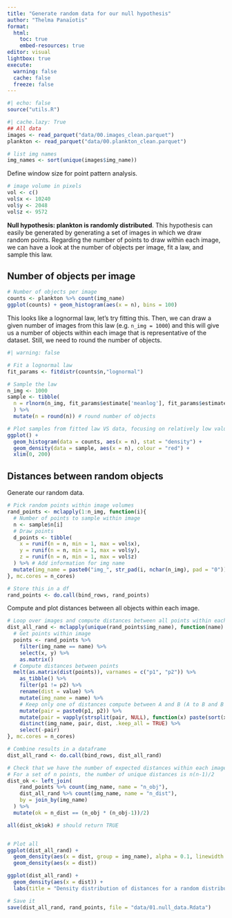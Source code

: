 ```yaml
---
title: "Generate random data for our null hypothesis"
author: "Thelma Panaïotis"
format: 
  html:
    toc: true
    embed-resources: true
editor: visual
lightbox: true
execute:
  warning: false
  cache: false
  freeze: false
---
```


```r
#| echo: false
source("utils.R")
```

```r
#| cache.lazy: True
## All data
images <- read_parquet("data/00.images_clean.parquet")
plankton <- read_parquet("data/00.plankton_clean.parquet")

# list img names
img_names <- sort(unique(images$img_name))
```

Define window size for point pattern analysis.

```r
# image volume in pixels
vol <- c()
vol$x <- 10240
vol$y <- 2048
vol$z <- 9572
```

**Null hypothesis: plankton is randomly distributed**. This hypothesis can easily be generated by generating a set of images in which we draw random points. Regarding the number of points to draw within each image, we can have a look at the number of objects per image, fit a law, and sample this law.

## Number of objects per image

```r
# Number of objects per image
counts <- plankton %>% count(img_name)
ggplot(counts) + geom_histogram(aes(x = n), bins = 100)
```

This looks like a lognormal law, let’s try fitting this. Then, we can draw a given number of images from this law (e.g. `n_img = 1000`) and this will give us a number of objects within each image that is representative of the dataset. Still, we need to round the number of objects.

```r
#| warning: false

# Fit a lognormal law
fit_params <- fitdistr(counts$n,"lognormal")

# Sample the law
n_img <- 1000
sample <- tibble(
  n = rlnorm(n_img, fit_params$estimate['meanlog'], fit_params$estimate['sdlog'])
  ) %>% 
  mutate(n = round(n)) # round number of objects

# Plot samples from fitted law VS data, focusing on relatively low values
ggplot() + 
  geom_histogram(data = counts, aes(x = n), stat = "density") +
  geom_density(data = sample, aes(x = n), colour = "red") +
  xlim(0, 200)
```

## Distances between random objects

Generate our random data.

```r
# Pick random points within image volumes
rand_points <- mclapply(1:n_img, function(i){
  # Number of points to sample within image
  n <- sample$n[i]
  # Draw points
  d_points <- tibble(
    x = runif(n = n, min = 1, max = vol$x),
    y = runif(n = n, min = 1, max = vol$y),
    z = runif(n = n, min = 1, max = vol$z)
  ) %>% # Add information for img name
  mutate(img_name = paste0("img_", str_pad(i, nchar(n_img), pad = "0")))
}, mc.cores = n_cores)

# Store this in a df
rand_points <- do.call(bind_rows, rand_points)

```

Compute and plot distances between all objects within each image.

```r
# Loop over images and compute distances between all points within each image
dist_all_rand <- mclapply(unique(rand_points$img_name), function(name) {
  # Get points within image
  points <- rand_points %>% 
    filter(img_name == name) %>% 
    select(x, y) %>% 
    as.matrix()
  # Compute distances between points
  melt(as.matrix(dist(points)), varnames = c("p1", "p2")) %>% 
    as_tibble() %>% 
    filter(p1 != p2) %>% 
    rename(dist = value) %>% 
    mutate(img_name = name) %>% 
    # Keep only one of distances compute between A and B (A to B and B to A were computed)
    mutate(pair = paste0(p1, p2)) %>% 
    mutate(pair = vapply(strsplit(pair, NULL), function(x) paste(sort(x), collapse = ''), '')) %>%
    distinct(img_name, pair, dist, .keep_all = TRUE) %>% 
    select(-pair)
}, mc.cores = n_cores)

# Combine results in a dataframe
dist_all_rand <- do.call(bind_rows, dist_all_rand)

# Check that we have the number of expected distances within each image
# For a set of n points, the number of unique distances is n(n-1)/2
dist_ok <- left_join(
    rand_points %>% count(img_name, name = "n_obj"),
    dist_all_rand %>% count(img_name, name = "n_dist"),
    by = join_by(img_name)
  ) %>% 
  mutate(ok = n_dist == (n_obj * (n_obj-1))/2)

all(dist_ok$ok) # should return TRUE


# Plot all
ggplot(dist_all_rand) + 
  geom_density(aes(x = dist, group = img_name), alpha = 0.1, linewidth = 0.02, colour = "dodgerblue") +
  geom_density(aes(x = dist))

ggplot(dist_all_rand) + 
  geom_density(aes(x = dist)) +
  labs(title = "Density distribution of distances for a random distribution")

# Save it
save(dist_all_rand, rand_points, file = "data/01.null_data.Rdata")
```
